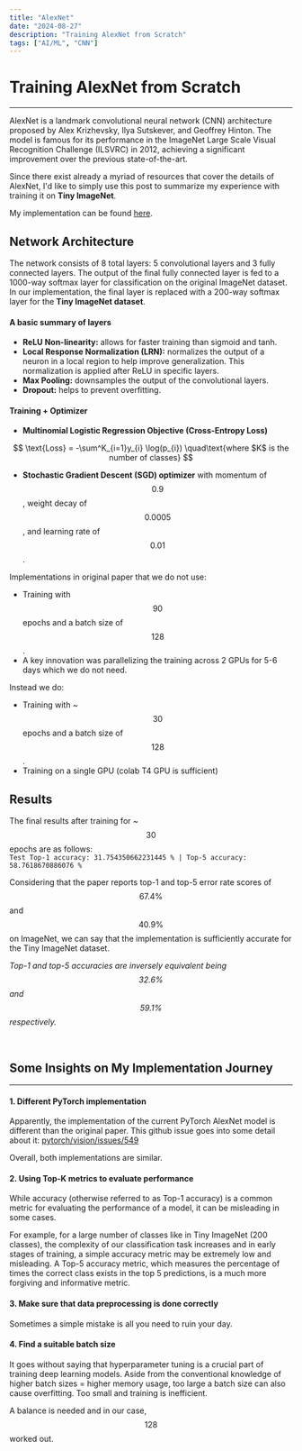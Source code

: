 ```yaml
---
title: "AlexNet"
date: "2024-08-27"
description: "Training AlexNet from Scratch"
tags: ["AI/ML", "CNN"]
---
```


# Training AlexNet from Scratch

---

AlexNet is a landmark convolutional neural network (CNN) architecture proposed by Alex Krizhevsky, Ilya Sutskever,
and Geoffrey Hinton. The model is famous for its performance in the ImageNet Large Scale Visual Recognition Challenge
(ILSVRC) in 2012, achieving a significant improvement over the previous state-of-the-art.

Since there exist already a myriad of resources that cover the details of AlexNet, I'd like to simply use this post to
summarize my experience with training it on **Tiny ImageNet**.

My implementation can be found [here](https://github.com/aandyw/StuffFromScratch/tree/main/AlexNet).

## Network Architecture

The network consists of 8 total layers: 5 convolutional layers and 3 fully connected layers. The output of the final
fully connected layer is fed to a 1000-way softmax layer for classification on the original ImageNet dataset. In our
implementation, the final layer is replaced with a 200-way softmax layer for the **Tiny ImageNet dataset**.

#### A basic summary of layers

- **ReLU Non-linearity:** allows for faster training than sigmoid and tanh.
- **Local Response Normalization (LRN):** normalizes the output of a neuron in a local region to help improve generalization. This normalization is applied after ReLU in specific layers.
- **Max Pooling:** downsamples the output of the convolutional layers.
- **Dropout:** helps to prevent overfitting.

#### Training + Optimizer

- **Multinomial Logistic Regression Objective (Cross-Entropy Loss)**

$$
\text{Loss} = -\sum^K_{i=1}y_{i} \log(p_{i}) \quad\text{where $K$ is the number of classes}
$$

- **Stochastic Gradient Descent (SGD) optimizer** with momentum of $$0.9$$, weight decay of $$0.0005$$, and learning rate of $$0.01$$.

Implementations in original paper that we do not use:

- Training with $$90$$ epochs and a batch size of $$128$$.
- A key innovation was parallelizing the training across 2 GPUs for 5-6 days which we do not need.

Instead we do:

- Training with ~$$30$$ epochs and a batch size of $$128$$.
- Training on a single GPU (colab T4 GPU is sufficient)

<ImageWithCaption src="/assets/img/blog/alexnet/alexnet.png" alt="AlexNet Architecture" caption="AlexNet Architecture. Credit to [Pinecone](https://www.pinecone.io/learn/series/image-search/imagenet/)." />

## Results

The final results after training for ~$$30$$ epochs are as follows:  
`Test Top-1 accuracy: 31.754350662231445 % | Top-5 accuracy: 58.7618670886076 %`

<ImageWithCaption
  src="/assets/img/blog/alexnet/alexnet_metrics.png"
  alt="AlexNet Training Metrics"
  caption="Training metrics (accuracy and loss) for AlexNet on Tiny ImageNet"
/>

Considering that the paper reports top-1 and top-5 error rate scores of $$67.4\%$$ and $$40.9\%$$ on ImageNet, we can say that the implementation is sufficiently accurate for the Tiny ImageNet dataset.

_Top-1 and top-5 accuracies are inversely equivalent being $$32.6\%$$ and $$59.1\%$$ respectively._

<br/>

## Some Insights on My Implementation Journey

---

#### **1. Different PyTorch implementation**

Apparently, the implementation of the current PyTorch AlexNet model is different than the original paper. This github issue goes into some detail about it: [pytorch/vision/issues/549](https://github.com/pytorch/vision/issues/549)

Overall, both implementations are similar.

#### **2. Using Top-K metrics to evaluate performance**

While accuracy (otherwise referred to as Top-1 accuracy) is a common metric for evaluating the performance of a model,
it can be misleading in some cases.

For example, for a large number of classes like in Tiny ImageNet (200 classes), the complexity of our classification task
increases and in early stages of training, a simple accuracy metric may be extremely low and misleading. A Top-5 accuracy
metric, which measures the percentage of times the correct class exists in the top 5 predictions, is a much more
forgiving and informative metric.

#### **3. Make sure that data preprocessing is done correctly**

Sometimes a simple mistake is all you need to ruin your day.

#### **4. Find a suitable batch size**

It goes without saying that hyperparameter tuning is a crucial part of training deep learning models. Aside from the
conventional knowledge of higher batch sizes = higher memory usage, too large a batch size can also cause overfitting.
Too small and training is inefficient.

A balance is needed and in our case, $$128$$ worked out.
